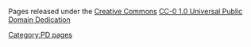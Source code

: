 Pages released under the [[Creative Commons]] [https://creativecommons.org/publicdomain/zero/1.0/ CC-0 1.0 Universal Public Domain Dedication]

[[Category:PD pages]]
